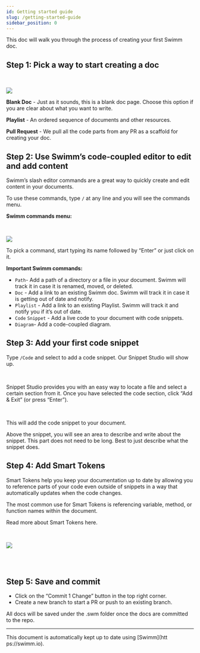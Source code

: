 ```yaml
---
id: Getting started guide
slug: /getting-started-guide
sidebar_position: 0
---
```



This doc will walk you through the process of creating your first Swimm doc.

## Step 1: Pick a way to start creating a doc

<br />

![](../../static/img/create_first_doc_n_1.png)

**Blank Doc** - Just as it sounds, this is a blank doc page. Choose this option if you are clear about what you want to write.

**Playlist** - An ordered sequence of documents and other resources.

<!-- vale Swimm.WordList = NO -->

**Pull Request** - We pull all the code parts from any PR as a scaffold for creating your doc.

<!-- vale Swimm.WordList = YES -->

## Step 2: Use Swimm’s code-coupled editor to edit and add content

Swimm’s slash editor commands are a great way to quickly create and edit content in your documents.

To use these commands, type `/` at any line and you will see the commands menu.

**Swimm commands menu:**

<br />

![](../../static/img/create_first_doc_n_2.png)

To pick a command, start typing its name followed by “Enter” or just click on it.

**Important Swimm commands:**

- `Path`\- Add a path of a directory or a file in your document. Swimm will track it in case it is renamed, moved, or deleted.
- `Doc` - Add a link to an existing Swimm doc. Swimm will track it in case it is getting out of date and notify.
- `Playlist` - Add a link to an existing Playlist. Swimm will track it and notify you if it’s out of date.
- `Code` `Snippet` - Add a live code to your document with code snippets.
- `Diagram`\- Add a code-coupled diagram.

## Step 3: Add your first code snippet

Type `/Code` and select to add a code snippet. Our Snippet Studio will show up.

<br />

Snippet Studio provides you with an easy way to locate a file and select a certain section from it. Once you have selected the code section, click “Add & Exit” (or press “Enter”).

<br />

This will add the code snippet to your document.

Above the snippet, you will see an area to describe and write about the snippet. This part does not need to be long. Best to just describe what the snippet does.

## Step 4: Add Smart Tokens

Smart Tokens help you keep your documentation up to date by allowing you to reference parts of your code even outside of snippets in a way that automatically updates when the code changes.

The most common use for Smart Tokens is referencing variable, method, or function names within the document.

Read more about <Link to="https://docs.swimm.io/Features/editor-commands/"> Smart Tokens here.</Link>

<br />

![](../../static/img/Create_First_Doc6.gif)

<br />

<br />

## Step 5: Save and commit

- Click on the “Commit 1 Change” button in the top right corner.
- Create a new branch to start a PR or push to an existing branch.

All docs will be saved under the .swm folder once the docs are committed to the repo.

---

This document is automatically kept up to date using [Swimm](htt
ps://swimm.io).

